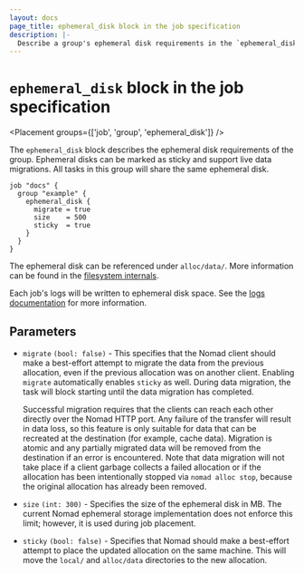 ```yaml
---
layout: docs
page_title: ephemeral_disk block in the job specification
description: |-
  Describe a group's ephemeral disk requirements in the `ephemeral_disk` block of the Nomad job specification. Turn on data migration and allocation placement. Specify disk size.
---
```


# `ephemeral_disk` block in the job specification

<Placement groups={['job', 'group', 'ephemeral_disk']} />

The `ephemeral_disk` block describes the ephemeral disk requirements of the
group. Ephemeral disks can be marked as sticky and support live data migrations.
All tasks in this group will share the same ephemeral disk.

```hcl
job "docs" {
  group "example" {
    ephemeral_disk {
      migrate = true
      size    = 500
      sticky  = true
    }
  }
}
```

The ephemeral disk can be referenced under `alloc/data/`. More information can
be found in the [filesystem internals][].

Each job's logs will be written to ephemeral disk space. See the [logs
documentation][] for more information.

## Parameters

- `migrate` `(bool: false)` - This specifies that the Nomad client should make a
  best-effort attempt to migrate the data from the previous allocation, even if
  the previous allocation was on another client. Enabling `migrate`
  automatically enables `sticky` as well. During data migration, the task will
  block starting until the data migration has completed.

  Successful migration requires that the clients can reach each other directly
  over the Nomad HTTP port. Any failure of the transfer will result in data
  loss, so this feature is only suitable for data that can be recreated at the
  destination (for example, cache data). Migration is atomic and any partially
  migrated data will be removed from the destination if an error is
  encountered. Note that data migration will not take place if a client garbage
  collects a failed allocation or if the allocation has been intentionally
  stopped via `nomad alloc stop`, because the original allocation has already
  been removed.

- `size` `(int: 300)` - Specifies the size of the ephemeral disk in MB. The
  current Nomad ephemeral storage implementation does not enforce this limit;
  however, it is used during job placement.

- `sticky` `(bool: false)` - Specifies that Nomad should make a best-effort
  attempt to place the updated allocation on the same machine. This will move
  the `local/` and `alloc/data` directories to the new allocation.

[resources]: /nomad/docs/job-specification/resources 'Nomad resources Job Specification'
[filesystem internals]: /nomad/docs/concepts/filesystem#templates-artifacts-and-dispatch-payloads 'Filesystem internals documentation'
[logs documentation]: /nomad/docs/job-specification/logs 'Nomad logs Job Specification'
